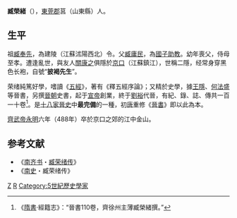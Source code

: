 '''臧榮緒'''（{{bd|415年||488年}}），[[東莞郡|東莞郡]]莒（山東縣）人。

==生平==
祖[[臧奉先|臧奉先]]，為建陵（江蘇沭陽西北）令。父[[臧庸民|臧庸民]]，為[[國子助教|國子助教]]。幼年喪父，侍母至孝。遭逢亂世，與友人[[關康之|關康之]]俱隱於[[京口|京口]]（江蘇鎮江），世稱二隱，经常身穿黑色长袍，自號“'''披褐先生'''”。

荣绪純篤好學，嗜讀《[[五經|五經]]》，著有《釋五經序論》；又精於史學，據[[王隱|王隱]]、[[何法盛|何法盛]]等晉書，另撰[[晉朝|晉朝]]史書，起于[[晉宣帝|宣帝]]創業，終于[[劉裕|劉裕]]代晉，有紀、錄、誌、傳共一百一十卷<ref>《[[隋書|隋書]]·經籍志》：“晉書110卷，齊徐州主薄臧榮緒撰。”</ref>。是[[十八家晉史|十八家晉史]]中'''最完備'''的一種，初[[唐|唐]]重修《[[晉書|晉書]]》即以此為本。

[[齊武帝|齊武帝]][[永明|永明]]六年（488年）卒於京口之郊的江中金山。

== 参考文献 ==
*《[[南齐书|南齐书]]・[[s:南齊書/卷54#臧荣緒|臧荣绪传]]》
*《[[南史|南史]]・臧荣绪传》
{{Reflist}}

[[Category:晉朝歷史學家|Z]]
[[Category:东莞臧氏|R]]
[[Category:5世紀歷史學家|Category:5世紀歷史學家]]